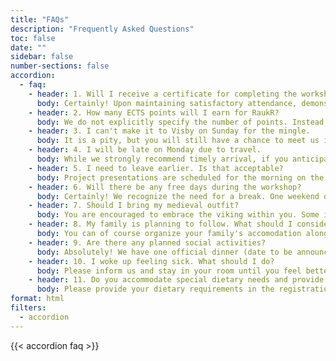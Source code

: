 ```yaml
---
title: "FAQs"
description: "Frequently Asked Questions"
toc: false
date: ""
sidebar: false
number-sections: false
accordion:
  - faq:
    - header: 1. Will I receive a certificate for completing the workshop?
      body: Certainly! Upon maintaining satisfactory attendance, demonstrating proficiency in practical exercises, and actively engaging in the collaborative group project (a collaborative effort presented by your group at the conclusion of RaukR), you will be awarded a course completion certificate.
    - header: 2. How many ECTS points will I earn for RaukR?
      body: We do not explicitly specify the number of points. Instead, we document the number of training hours attended and the covered topics. The allocation of ECTS points is determined by your university. Historically, participants have encountered no issues in receiving credits for attending RaukR. If formal credits are crucial, the applicant needs to confer with the home department before registration in order to establish whether this workshop is valid for formal credits or not.
    - header: 3. I can't make it to Visby on Sunday for the mingle.
      body: It is a pity, but you will still have a chance to meet us in the morning on Monday.
    - header: 4. I will be late on Monday due to travel.
      body: While we strongly recommend timely arrival, if you anticipate being late on Monday, please inform us in advance. However, arriving later than Monday after lunch is generally discouraged unless due to unforeseen circumstances.
    - header: 5. I need to leave earlier. Is that acceptable?
      body: Project presentations are scheduled for the morning on the final day, and participation in presenting your project is a key criterion. If you must leave early, we can attempt to schedule your group's presentation at an earlier time to accommodate your schedule.
    - header: 6. Will there be any free days during the workshop?
      body: Certainly! We recognize the need for a break. One weekend day is optional, and on the other day (usually Sunday), we organize an excursion to a delightful location on Gotland. Typically, activities start at 09:00 and conclude by 17:00. Note that the Visby midsummer celebrations happen on the 20th of June if you plan to stay after the workshop.
    - header: 7. Should I bring my medieval outfit?
      body: You are encouraged to embrace the viking within you. Some instructors take it quite seriously. After all, we are in Visby!
    - header: 8. My family is planning to follow. What should I consider?
      body: You can of course organize your family's accomodation along with yours. It's likely that you will not be able to spend much time with them as the workshop is quite intense. We recommend they arrive towards the end of the workshop, and perhaps you can all extend your stay to celebrate Midsommar in Visby.
    - header: 9. Are there any planned social activities?
      body: Absolutely! We have one official dinner (date to be announced) and a full-day trip on the weekend. Additionally, if students wish to organize informal gatherings like a BBQ or meet in town for a beer or ice cream, we not only encourage but warmly support such initiatives.
    - header: 10. I woke up feeling sick. What should I do?
      body: Please inform us and stay in your room until you feel better. We prioritize the well-being of all participants and understand that illness may prevent participation. We will work to find a suitable solution for you to minimize the impact on your learning experience. If you require assistance, don't hesitate to reach out.
    - header: 11. Do you accommodate special dietary needs and provide suitable food options?
      body: Please provide your dietary requirements in the registration form, and we'll communicate them to the restaurant. Lunches are buffet style with various options, and the restaurant can prepare special meals if needed to accommodate your specific dietary needs.
format: html
filters:
  - accordion
---
```


{{< accordion faq >}}

